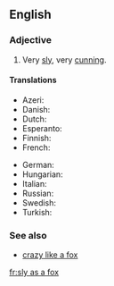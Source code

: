 ==English==

===Adjective===
{{head|en|adjective|head=[[sly]] [[as]] [[a]] [[fox]]}}

# {{context|simile|lang=en}} Very [[sly]], very [[cunning]].

====Translations====
{{trans-top|very sly}}
* Azeri: {{t|az|tülkü kimi hiyləgər}}
* Danish: {{t|da|snu som en ræv}}
* Dutch: {{t|nl|sluw als een vos}}
* Esperanto: {{t|eo|ruza kiel vulpo}}
* Finnish: {{t|fi|viekas kuin kettu}}
* French: {{t+|fr|rusé comme un renard}}
{{trans-mid}}
* German: {{t|de|schlau wie ein Fuchs}}
* Hungarian: {{t|hu|ravasz, mint a róka}}
* Italian: {{t|it|furbo come una volpe}}
* Russian: {{t|ru|хи́трый как лиса́|sc=Cyrl}}
* Swedish: {{t|sv|slug som en räv}}
* Turkish: {{t|tr|tilki gibi kurnaz}}
{{trans-bottom}}

===See also===
* [[crazy like a fox]]

[[fr:sly as a fox]]